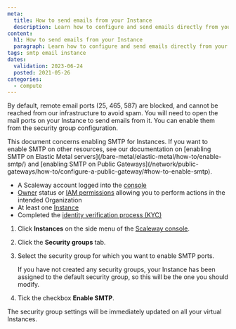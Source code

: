```yaml
---
meta:
  title: How to send emails from your Instance
  description: Learn how to configure and send emails directly from your Instance with our comprehensive tutorial.
content:
  h1: How to send emails from your Instance
  paragraph: Learn how to configure and send emails directly from your Instance with our comprehensive tutorial.
tags: smtp email instance 
dates:
  validation: 2023-06-24
  posted: 2021-05-26
categories:
  - compute
---
```


By default, remote email ports (25, 465, 587) are blocked, and cannot be reached from our infrastructure to avoid spam. You will need to open the mail ports on your Instance to send emails from it. You can enable them from the security group configuration.

<Message type="note">
  This document concerns enabling SMTP for Instances. If you want to enable SMTP on other resources, see our documentation on [enabling SMTP on Elastic Metal servers](/bare-metal/elastic-metal/how-to/enable-smtp/) and [enabling SMTP on Public Gateways](/network/public-gateways/how-to/configure-a-public-gateway/#how-to-enable-smtp).
</Message>

<Macro id="requirements" />

- A Scaleway account logged into the [console](https://console.scaleway.com)
- [Owner](/identity-and-access-management/iam/concepts/#owner) status or [IAM permissions](/identity-and-access-management/iam/concepts/#permission) allowing you to perform actions in the intended Organization
- At least one [Instance](/compute/instances/how-to/create-an-instance)
- Completed the [identity verification process (KYC)](/console/account/how-to/verify-identity/)


1. Click **Instances** on the side menu of the [Scaleway console](https://console.scaleway.com).
2. Click the **Security groups** tab.
3. Select the security group for which you want to enable SMTP ports.

    <Message type="note">
      If you have not created any security groups, your Instance has been assigned to the default security group, so this will be the one you should modify.
    </Message>
4. Tick the checkbox **Enable SMTP**.

<Message type="note">
  The security group settings will be immediately updated on all your virtual Instances.
</Message>


